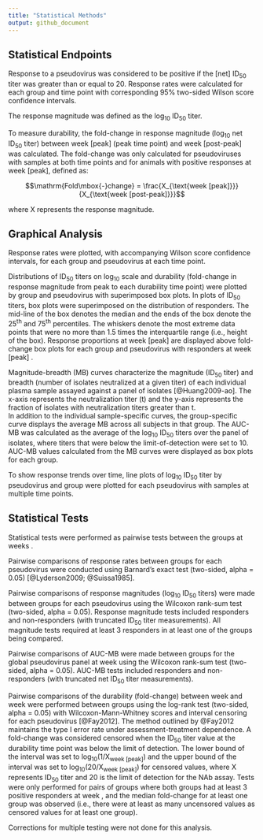 ```yaml
---
title: "Statistical Methods"
output: github_document
---
```


<!-- This file was adapted from VISCtemplates {{pkg_ver}}. -->

## Statistical Endpoints

<!-- 
Animal studies usually use SLA-MLV-subtracted values. 
Check with the lab and lead statistician. 
If using SLA-MLV-subtracted values, replace "ID~50~ titer" with 
"net ID~50~ titer" or "MLV-subtracted titer" (use one, be consistent).
-->

Response to a pseudovirus was considered to be positive if the [net] ID~50~ titer 
was greater than or equal to 20.
<!-- if using SLA-MLV-subtracted values: 
The net ID~50~ titer (the SLA-MLV-subtracted neutralization titer) is the 
pseudovirus ID~50~ titer value minus the SLA-MLV ID~50~ titer value, calculated 
for each animal and timepoint.
SLA-MLV ID~50~ titer values less than 20 were truncated at 10 before subtraction.  
-->
Response rates were calculated for each group and time point with corresponding 
95% two-sided Wilson score confidence intervals.

The response magnitude was defined as the log~10~ ID~50~ titer.

To measure durability, the fold-change in response magnitude (log~10~ net ID~50~ 
titer) between week [peak] (peak time point) and week [post-peak] was calculated. 
The fold-change was only calculated for pseudoviruses with samples at both time 
points and for animals with positive responses at 
week [peak], <!--usually first sample taken after last vaccination --> 
defined as:

$$\mathrm{Fold\mbox{-}change} = \frac{X_{\text{week [peak]}}}{X_{\text{week [post-peak]}}}$$

where X represents the response magnitude.

## Graphical Analysis

Response rates were plotted, with accompanying Wilson score confidence 
intervals, for each group and pseudovirus at each time point.

Distributions of ID~50~ titers on log~10~ scale and durability (fold-change 
in response magnitude from peak to each durability time point) were plotted by 
group and pseudovirus with superimposed box plots. 
In plots of ID~50~ titers, box plots were superimposed on the distribution 
of responders. 
The mid-line of the box denotes the median and the ends of the box denote the 
25^th^ and 75^th^ percentiles. 
The whiskers denote the most extreme data points that were no more than 1.5 
times the interquartile range (i.e., height of the box). 
Response proportions at week [peak] <!-- peak time point --> are displayed above
fold-change box plots for each group and pseudovirus with 
responders at week [peak] <!-- peak time point -->.

<!--- If MB curves plotted, include the following. ---> 
Magnitude-breadth (MB) curves characterize the magnitude (ID~50~ titer) and 
breadth (number of isolates neutralized at a given titer) of each individual 
plasma sample assayed against a panel of isolates [@Huang2009-ao].
The x-axis represents the neutralization titer (t) and the y-axis represents 
the fraction of isolates with neutralization titers greater than t.  
In addition to the individual sample-specific curves, the group-specific curve 
displays the average MB across all subjects in that group. 
<!--- If AUC-MB calculated, include the following. ---> 
The AUC-MB was calculated as the average of the log~10~ ID~50~ titers over 
the panel of isolates, where titers that were below the limit-of-detection were 
set to 10. AUC-MB values calculated from the MB curves were displayed as box 
plots for each group.

To show response trends over time, line plots of log~10~ ID~50~ titer 
by pseudovirus and group were plotted for each pseudovirus with
samples at multiple time points.

## Statistical Tests

<!-- The following is only a guide. Please refer to the SAP for specific 
information on statistical tests. --> 

Statistical tests were performed as pairwise tests between the groups at weeks 
<!-- Refer to the SAP for timepoints tested -->. 

Pairwise comparisons of response rates between groups for each 
pseudovirus were conducted using Barnard's exact test (two-sided, alpha = 0.05) 
[@Lyderson2009; @Suissa1985].

Pairwise comparisons of response magnitudes (log~10~ ID~50~ titers) were 
made between groups for each pseudovirus using the Wilcoxon 
rank-sum test (two-sided, alpha = 0.05).
<!-- Check the SAP for details on inclusion criteria. -->
Response magnitude tests included responders and non-responders (with truncated 
ID~50~ titer measurements). 
All magnitude tests required at least 3 responders in at least one of the groups 
being compared.

Pairwise comparisons of AUC-MB were made between groups for the 
global pseudovirus panel at week <!-- Add time point. --> using the Wilcoxon 
rank-sum test (two-sided, alpha = 0.05). 
AUC-MB tests included responders and non-responders (with truncated net ID~50~ 
titer measurements). 

Pairwise comparisons of the durability (fold-change) between 
week <!-- peak time point --> and week <!-- durability time point -->
were performed between groups using the log-rank test 
(two-sided, alpha = 0.05) with Wilcoxon-Mann-Whitney scores and interval 
censoring for each pseudovirus [@Fay2012].
The method outlined by @Fay2012 maintains the type I error rate under 
assessment-treatment dependence. 
A fold-change was considered censored when the ID~50~ titer value at the 
durability time point was below the limit of detection. 
The lower bound of the interval was set to 
$\mathrm{log_{10}}$$\mathrm{(1/X_{\text{week [peak]}})}$ 
and the upper bound of the interval was set to 
$\mathrm{log_{10}}$$\mathrm{(20/X_{\text{week [peak]}})}$ 
for censored values, where X represents ID~50~ titer and 20 is the limit
of detection for the NAb assay.
Tests were only performed for pairs of groups where both groups had at least 3 
positive responders at week <!-- peak time point -->, and the median fold-change 
for at least one group was observed (i.e., there were at least as many 
uncensored values as censored values for at least one group).

Corrections for multiple testing were not done for this analysis. 
<!-- If there were p-value adjustments, specify the method (i.e. FDR) and what 
grouping variables the adjustment will be made over (i.e. adjusting over 
isolates). -->
